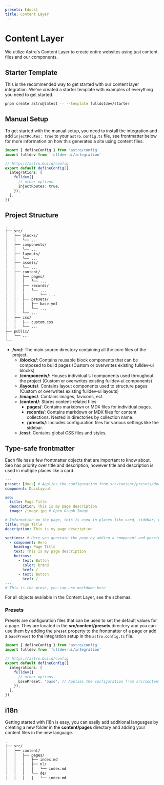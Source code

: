 ```yaml
---
presets: [docs]
title: Content Layer
---
```



# Content Layer

We utilize <Link href="https://docs.astro.build/docs/guides/content-collections/">Astro's Content Layer</Link> to create entire websites using just content files and our components.

## Starter Template

This is the recommended way to get started with our content layer integration. We've created a <Link href="https://github.com/fulldotdev/starter/tree/main">starter template</Link> with examples of everything you need to get started.

```bash
pnpm create astro@latest -- --template fulldotdev/starter
```

## Manual Setup

To get started with the manual setup, you need to install the <Link href="/overview/installation/">integration</Link> and add `injectRoutes: true` to your `astro.config.ts` file, see <Link href="#type-safe-frontmatter">frontmatter</Link> below for more information on how this generates a site using content files.

```ts
import { defineConfig } from 'astro/config'
import fulldev from 'fulldev-ui/integration'

// https://astro.build/config
export default defineConfig({
  integrations: [
    fulldev({
      // other options
      injectRoutes: true,
    }),
  ],
})
```

## Project Structure

```bash
.
├── src/
│   ├── blocks/
│   │   └── ...
│   ├── components/
│   │   └── ...
│   ├── layouts/
│   │   └── ...
│   ├── assets/
│   │   └── ...
│   ├── content/
│   │   ├── pages/
│   │   │   └── ...
│   │   ├── records/
│   │   │   └── ...
│   │   │       └── ...
│   │   ├── presets/
│   │   │   ├── base.yml
│   │   │   └── ...
│   │   └── ...
│   ├── css/
│   │   ├── custom.css
│   │   └── ...
├── public/
│   └── ...
└──
```

- **/src/**: The main source directory containing all the core files of the project.
  - **/blocks/**: Contains reusable block components that can be composed to build pages (Custom or overwrites existing fulldev-ui blocks)
  - **/components/**: Houses individual UI components used throughout the project (Custom or overwrites existing fulldev-ui components)
  - **/layouts/**: Contains layout components used to structure pages (Custom or overwrites existing fulldev-ui layouts)
  - **/images/**: Contains images, favicons, ect.
  - **/content/**: Stores content-related files:
    - **pages/**: Contains markdown or MDX files for individual pages.
    - **records/**: Contains markdown or MDX files for content collections. Nested in directories by collection name.
    - **/presets/**: Includes configuration files for various settings like the sidebar.
  - **/css/**: Contains global CSS files and styles.

## Type-safe frontmatter

Each file has a few frontmatter objects that are important to know about. Seo has priority over title and description, however title and description is used in multiple places like a card.

```yml
---
preset: [docs] # Applies the configuration from src/content/presets/docs.yml
component: DocsLayout

seo:
  title: Page Title
  description: This is my page description
  image: /image.jpg # Open Graph Image

# Information on the page, this is used in places like card, sidebar, etc.
title: Page Title
description: This is my page description

sections: # Here you generate the page by adding a component and passing props
  - component: Hero
    heading: Page Title
    text: This is my page description
    buttons:
      - text: Button
        color: brand
        href: /
      - text: Button
        href: /
---
# This is the prose, you can use markdown here
```

For all objects avaliable in the Content Layer, see the <Link href="/schemas/page/">schemas</Link>.

### Presets

Presets are configuration files that can be used to set the default values for a page. They are located in the **src/content/presets** directory and you can use them by adding the `preset` property to the frontmatter of a page or add a `basePreset` to the integration setup in the `astro.config.ts` file.

```ts
import { defineConfig } from 'astro/config'
import fulldev from 'fulldev-ui/integration'

// https://astro.build/config
export default defineConfig({
  integrations: [
    fulldev({
      // other options
      basePreset: 'base', // Applies the configuration from src/content/presets/base.yml to every page
    }),
  ],
})
```

## i18n

Getting started with i18n is easy, you can easily add additional languages by creating a new folder in the **content/pages** directory and adding your content files in the new language.

```bash
.
├── src/
│   ├── content/
│   │   ├── pages/
│   │   │   ├── index.md
│   │   │   ├── nl/
│   │   │   │   └── index.md
│   │   │   └── de/
│   │   │   │   └── index.md
```
